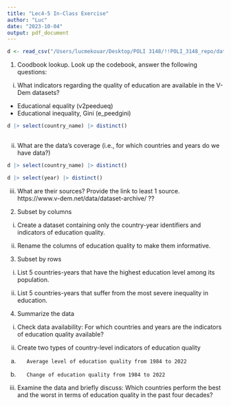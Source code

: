```yaml
---
title: "Lec4-5 In-Class Exercise"
author: "Luc"
date: "2023-10-04"
output: pdf_document
---
```


```r
d <- read_csv("/Users/lucmekouar/Desktop/POLI 3148/!!POLI_3148_repo/data-1984_2022/vdem_1984_2022_external.csv")

```
1. Coodbook lookup. Look up the codebook, answer the following questions:
i.    What indicators regarding the quality of education are available in the V-Dem datasets?
 - Educational equality (v2peedueq)
 - Educational inequality, Gini (e_peedgini)
 

```r
d |> select(country_name) |> distinct()
  
```




ii.   What are the data’s coverage (i.e., for which countries and years do we have data?)

```r
d |> select(country_name) |> distinct() 
```

```r
d |> select(year) |> distinct()
```



iii.  What are their sources? Provide the link to least 1 source.
https://www.v-dem.net/data/dataset-archive/ ??




2. Subset by columns
i.    Create a dataset containing only the country-year identifiers and indicators of education quality.

ii.   Rename the columns of education quality to make them informative.

3. Subset by rows
i.    List 5 countries-years that have the highest education level among its population.

ii.   List 5 countries-years that suffer from the most severe inequality in education.

4. Summarize the data
i.    Check data availability: For which countries and years are the indicators of education quality available?

ii.   Create two types of country-level indicators of education quality
a.        Average level of education quality from 1984 to 2022

b.        Change of education quality from 1984 to 2022

iii.  Examine the data and briefly discuss: Which countries perform the best and the worst in terms of education quality in the past four decades?


